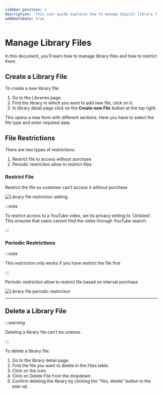 ```yaml
---
sidebar_position: 3
description: 'This user guide explains how to manage digital library files on the InBzar Admin. Learn how to view and edit library files.'
addHowToData: true
---
```



# Manage Library Files

In this document, you’ll learn how to manage library files and how to restrict them.

## Create a Library File

To create a new library file:

1. Go to the Libraries page.
2. Find the library in which you want to add new file, click on it.
3. In library detail page click on the **Create new File** button at the top right.

This opens a new form with different sections. Here you have to select the file type and enter required data.

## File Restrictions

There are two types of restrictions.

1. Restrict file to access without purchase
2. Periodic restriciton allow to restrict files

### Restrict File
Restrict the file so customer can't access it without purchase

![Library file restriction setting](/img/file-restriction.png)

:::note

To restrict access to a YouTube video, set its privacy setting to 'Unlisted'. This ensures that users cannot find the video through YouTube search.

:::

### Periodic Restrictions

:::note

This restriction only works if you have restrict the file first

:::

Periodic restriciton allow to restrict file based on interval purchase

![Library file periodic restriciton](/img/file-periodic-restriction.png)

---

## Delete a Library File

:::warning

Deleting a library file can’t be undone.

:::

To delete a library file:

1. Go to the library detail page.
2. Find the file you want to delete in the Files table.
3. Click on the <UiIcon lightIcon="https://res.cloudinary.com/dza7lstvk/image/upload/v1667999308/Medusa%20Docs/UI%20Icons/1ordBC6_ssysel.png" darkIcon="https://res.cloudinary.com/dza7lstvk/image/upload/v1667999326/Medusa%20Docs/UI%20Icons/dSwWYBH_stzgoi.png" alt="three dots" /> icon.
4. Click on Delete File from the dropdown.
5. Confirm deleting the library by clicking the “Yes, delete” button in the pop-up.
